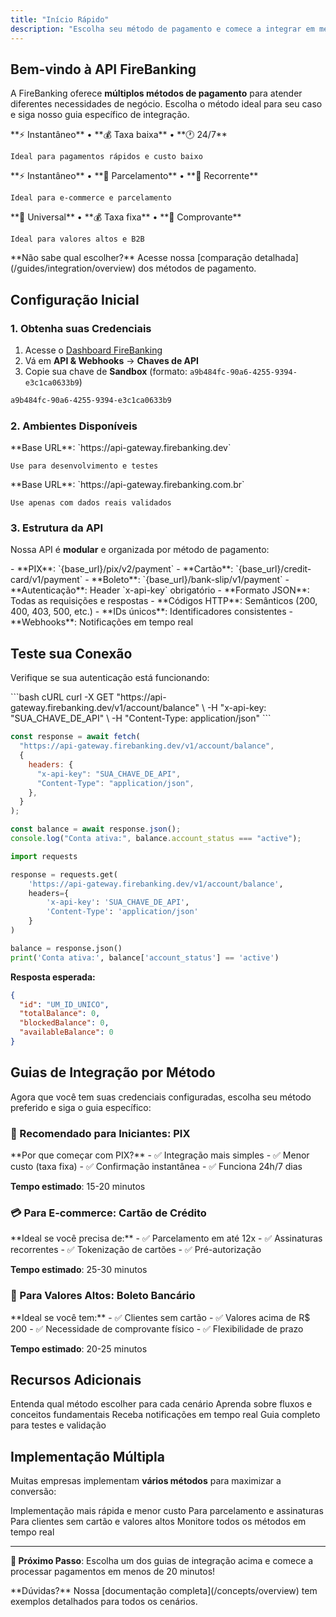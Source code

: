 ```yaml
---
title: "Início Rápido"
description: "Escolha seu método de pagamento e comece a integrar em menos de 10 minutos"
---
```


## Bem-vindo à API FireBanking

A FireBanking oferece **múltiplos métodos de pagamento** para atender diferentes necessidades de negócio. Escolha o método ideal para seu caso e siga nosso guia específico de integração.

<CardGroup cols={3}>
  <Card title="PIX" icon="qrcode" href="/guides/integration/pix">
    **⚡ Instantâneo** • **💰 Taxa baixa** • **🕐 24/7**

    Ideal para pagamentos rápidos e custo baixo

  </Card>
  <Card title="Cartão de Crédito" icon="credit-card" href="/guides/integration/credit-card">
    **⚡ Instantâneo** • **📅 Parcelamento** • **🔄 Recorrente**

    Ideal para e-commerce e parcelamento

  </Card>
  <Card title="Boleto Bancário" icon="file-invoice" href="/guides/integration/bank-slip">
    **🏦 Universal** • **💰 Taxa fixa** • **📄 Comprovante**

    Ideal para valores altos e B2B

  </Card>
</CardGroup>

<Note>
  **Não sabe qual escolher?** Acesse nossa [comparação
  detalhada](/guides/integration/overview) dos métodos de pagamento.
</Note>

## Configuração Inicial

### 1. Obtenha suas Credenciais

1. Acesse o [Dashboard FireBanking](https://app.firebanking.io)
2. Vá em **API & Webhooks** → **Chaves de API**
3. Copie sua chave de **Sandbox** (formato: `a9b484fc-90a6-4255-9394-e3c1ca0633b9`)

```bash Exemplo de Chave
a9b484fc-90a6-4255-9394-e3c1ca0633b9
```

### 2. Ambientes Disponíveis

<CardGroup cols={2}>
  <Card title="Sandbox (Testes)" icon="flask">
    **Base URL**: `https://api-gateway.firebanking.dev`

    Use para desenvolvimento e testes

  </Card>
  <Card title="Produção" icon="globe">
    **Base URL**: `https://api-gateway.firebanking.com.br`

    Use apenas com dados reais validados

  </Card>
</CardGroup>

### 3. Estrutura da API

Nossa API é **modular** e organizada por método de pagamento:

<AccordionGroup>
  <Accordion title="Endpoints por Método">
    - **PIX**: `{base_url}/pix/v2/payment`
    - **Cartão**: `{base_url}/credit-card/v1/payment`
    - **Boleto**: `{base_url}/bank-slip/v1/payment`
  </Accordion>

  <Accordion title="Características Técnicas">
    - **Autenticação**: Header `x-api-key` obrigatório
    - **Formato JSON**: Todas as requisições e respostas
    - **Códigos HTTP**: Semânticos (200, 400, 403, 500, etc.)
    - **IDs únicos**: Identificadores consistentes
    - **Webhooks**: Notificações em tempo real
  </Accordion>
</AccordionGroup>

## Teste sua Conexão

Verifique se sua autenticação está funcionando:

<CodeGroup>
```bash cURL
curl -X GET "https://api-gateway.firebanking.dev/v1/account/balance" \
  -H "x-api-key: "SUA_CHAVE_DE_API" \
  -H "Content-Type: application/json"
```

```javascript JavaScript
const response = await fetch(
  "https://api-gateway.firebanking.dev/v1/account/balance",
  {
    headers: {
      "x-api-key": "SUA_CHAVE_DE_API",
      "Content-Type": "application/json",
    },
  }
);

const balance = await response.json();
console.log("Conta ativa:", balance.account_status === "active");
```

```python Python
import requests

response = requests.get(
    'https://api-gateway.firebanking.dev/v1/account/balance',
    headers={
        'x-api-key': 'SUA_CHAVE_DE_API',
        'Content-Type': 'application/json'
    }
)

balance = response.json()
print('Conta ativa:', balance['account_status'] == 'active')
```

</CodeGroup>

**Resposta esperada:**

```json
{
  "id": "UM_ID_UNICO",
  "totalBalance": 0,
  "blockedBalance": 0,
  "availableBalance": 0
}
```

## Guias de Integração por Método

Agora que você tem suas credenciais configuradas, escolha seu método preferido e siga o guia específico:

### 🚀 Recomendado para Iniciantes: PIX

<Card title="Guia Completo PIX" icon="qrcode" href="/guides/integration/pix">
  **Por que começar com PIX?**
  - ✅ Integração mais simples
  - ✅ Menor custo (taxa fixa)
  - ✅ Confirmação instantânea
  - ✅ Funciona 24h/7 dias

**Tempo estimado**: 15-20 minutos

</Card>

### 💳 Para E-commerce: Cartão de Crédito

<Card title="Guia Completo Cartão" icon="credit-card" href="/guides/integration/credit-card">
  **Ideal se você precisa de:**
  - ✅ Parcelamento em até 12x
  - ✅ Assinaturas recorrentes
  - ✅ Tokenização de cartões
  - ✅ Pré-autorização

**Tempo estimado**: 25-30 minutos

</Card>

### 🏦 Para Valores Altos: Boleto Bancário

<Card title="Guia Completo Boleto" icon="file-invoice" href="/guides/integration/bank-slip">
  **Ideal se você tem:**
  - ✅ Clientes sem cartão
  - ✅ Valores acima de R$ 200
  - ✅ Necessidade de comprovante físico
  - ✅ Flexibilidade de prazo

**Tempo estimado**: 20-25 minutos

</Card>

## Recursos Adicionais

<CardGroup cols={2}>
  <Card
    title="Comparação de Métodos"
    icon="chart-bar"
    href="/guides/integration/overview"
  >
    Entenda qual método escolher para cada cenário
  </Card>
  <Card title="Conceitos de Pagamentos" icon="book" href="/concepts/payments">
    Aprenda sobre fluxos e conceitos fundamentais
  </Card>
  <Card title="Configurar Webhooks" icon="webhook" href="/concepts/webhooks">
    Receba notificações em tempo real
  </Card>
  <Card title="Ambiente de Testes" icon="flask" href="/testing">
    Guia completo para testes e validação
  </Card>
</CardGroup>

## Implementação Múltipla

Muitas empresas implementam **vários métodos** para maximizar a conversão:

<Steps>
  <Step title="Comece com PIX">Implementação mais rápida e menor custo</Step>
  <Step title="Adicione Cartão">Para parcelamento e assinaturas</Step>
  <Step title="Inclua Boleto">Para clientes sem cartão e valores altos</Step>
  <Step title="Configure Webhooks">
    Monitore todos os métodos em tempo real
  </Step>
</Steps>

---

**🎯 Próximo Passo**: Escolha um dos guias de integração acima e comece a processar pagamentos em menos de 20 minutos!

<Note>
  **Dúvidas?** Nossa [documentação completa](/concepts/overview) tem exemplos
  detalhados para todos os cenários.
</Note>
